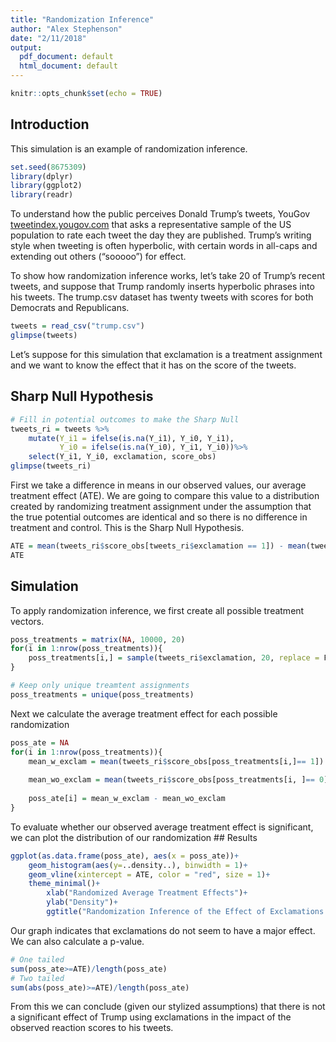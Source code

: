 ```yaml
---
title: "Randomization Inference"
author: "Alex Stephenson"
date: "2/11/2018"
output:
  pdf_document: default
  html_document: default
---
```


```r
knitr::opts_chunk$set(echo = TRUE)
```

## Introduction

This simulation is an example of randomization inference. 

```r
set.seed(8675309)
library(dplyr)
library(ggplot2)
library(readr)
```

To understand how the public perceives Donald Trump's tweets, YouGov [tweetindex.yougov.com](runs a poll) that asks a representative sample of the US population to rate each tweet the day they are published. Trump's writing style when tweeting is often hyperbolic, with certain words in all-caps and extending out others ("sooooo") for effect. 

To show how randomization inference works, let's take 20 of Trump's recent tweets, and suppose that Trump randomly inserts hyperbolic phrases into his tweets. The trump.csv dataset has twenty tweets with scores for both Democrats and Republicans. 

```r
tweets = read_csv("trump.csv")
glimpse(tweets)
```

Let's suppose for this simulation that exclamation is a treatment assignment and we want to know the effect that it has on the score of the tweets. 

## Sharp Null Hypothesis 

```r
# Fill in potential outcomes to make the Sharp Null
tweets_ri = tweets %>%
    mutate(Y_i1 = ifelse(is.na(Y_i1), Y_i0, Y_i1),
           Y_i0 = ifelse(is.na(Y_i0), Y_i1, Y_i0))%>%
    select(Y_i1, Y_i0, exclamation, score_obs)
glimpse(tweets_ri)
```

First we take a difference in means in our observed values, our average treatment effect (ATE). We are going to compare this value to a distribution created by randomizing treatment assignment under the assumption that the true potential outcomes are identical and so there is no difference in treatment and control. This is the Sharp Null Hypothesis. 

```r
ATE = mean(tweets_ri$score_obs[tweets_ri$exclamation == 1]) - mean(tweets_ri$score_obs[tweets_ri$exclamation == 0])
ATE
```

## Simulation 

To apply randomization inference, we first create all possible treatment vectors. 
```r
poss_treatments = matrix(NA, 10000, 20)
for(i in 1:nrow(poss_treatments)){
    poss_treatments[i,] = sample(tweets_ri$exclamation, 20, replace = F)
}

# Keep only unique treamtent assignments 
poss_treatments = unique(poss_treatments)
```

Next we calculate the average treatment effect for each possible randomization 

```r
poss_ate = NA 
for(i in 1:nrow(poss_treatments)){
    mean_w_exclam = mean(tweets_ri$score_obs[poss_treatments[i,]== 1])
    
    mean_wo_exclam = mean(tweets_ri$score_obs[poss_treatments[i, ]== 0])
    
    poss_ate[i] = mean_w_exclam - mean_wo_exclam
}
```

To evaluate whether our observed average treatment effect is significant, we can plot the distribution of our randomization 
## Results 

```r
ggplot(as.data.frame(poss_ate), aes(x = poss_ate))+
    geom_histogram(aes(y=..density..), binwidth = 1)+
    geom_vline(xintercept = ATE, color = "red", size = 1)+
    theme_minimal()+
        xlab("Randomized Average Treatment Effects")+
        ylab("Density")+
        ggtitle("Randomization Inference of the Effect of Exclamations in Donald Trump's Tweets")
```

Our graph indicates that exclamations do not seem to have a major effect. We can also calculate a p-value. 

```r
# One tailed 
sum(poss_ate>=ATE)/length(poss_ate)
# Two tailed
sum(abs(poss_ate)>=ATE)/length(poss_ate)
```

From this we can conclude (given our stylized assumptions) that there is not a significant effect of Trump using exclamations in the impact of the observed reaction scores to his tweets. 
